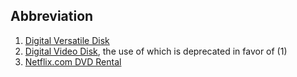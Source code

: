 ==Abbreviation==
#[[w:DVD|Digital Versatile Disk]]
#[[w:DVD|Digital Video Disk]], the use of which is deprecated in favor of (1)
#[http://www.online-dvd-rental-comparison.com/netflix.htm Netflix.com DVD Rental]